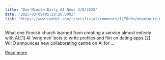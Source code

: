```yaml
---
title: "One-Minute Daily AI News 3/8/2025"
date: "2025-03-09T05:28:26.000Z"
link: "https://www.reddit.com/r/artificial/comments/1j70n0e/oneminute_daily_ai_news_382025/"
---
```


What one Finnish church learned from creating a service almost entirely with AI.[1]
 AI ‘wingmen’ bots to write profiles and flirt on dating apps.[2]
 WHO announces new collaborating centre on AI for ...

[Read more](https://www.reddit.com/r/artificial/comments/1j70n0e/oneminute_daily_ai_news_382025/)
